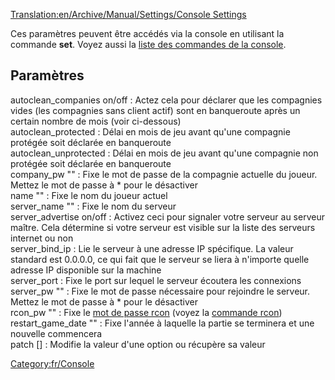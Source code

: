 [[Translation:en/Archive/Manual/Settings/Console Settings]]


Ces paramètres peuvent être accédés via la console en utilisant la commande '''set'''. Voyez aussi la [[fr/Manual/Commandes de console|liste des commandes de la console]].
== Paramètres ==
; autoclean_companies on/off : Actez cela pour déclarer que les compagnies vides (les compagnies sans client actif) sont en banqueroute après un certain nombre de mois (voir ci-dessous)
; autoclean_protected <mois> : Délai en mois de jeu avant qu'une compagnie protégée soit déclarée en banqueroute
; autoclean_unprotected <mois> : Délai en mois de jeu avant qu'une compagnie non protégée soit déclarée en banqueroute
; company_pw "<mot-de-passe>" : Fixe le mot de passe de la compagnie actuelle du joueur. Mettez le mot de passe à * pour le désactiver
; name "<nom-joueur>" : Fixe le nom du joueur actuel
; server_name "<nom>" : Fixe le nom du serveur
; server_advertise on/off : Activez ceci pour signaler votre serveur au serveur maître. Cela détermine si votre serveur est visible sur la liste des serveurs internet ou non
; server_bind_ip <ip> : Lie le serveur à une adresse IP spécifique. La valeur standard est 0.0.0.0, ce qui fait que le serveur se liera à n'importe quelle adresse IP disponible sur la machine
; server_port <port> : Fixe le port sur lequel le serveur écoutera les connexions
; server_pw "<mot-de-passe>" : Fixe le mot de passe nécessaire pour rejoindre le serveur. Mettez le mot de passe à * pour le désactiver
; rcon_pw "<mot-de-passe>" : Fixe le [[fr/Manual/Serveur dédié#Contrôler le serveur avec rcon|mot de passe rcon]] (voyez la [[fr/Manual/Serveur dédié#Contrôler le serveur avec rcon|commande rcon]])
; restart_game_date "<année>" : Fixe l'année à laquelle la partie se terminera et une nouvelle commencera
; patch <nom-option> [<valeur>] : Modifie la valeur d'une option ou récupère sa valeur

[[Category:fr/Console]]